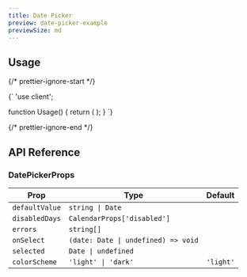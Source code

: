 ```yaml
---
title: Date Picker
preview: date-picker-example
previewSize: md
---
```


## Usage

{/* prettier-ignore-start */}

<CodeBlock lang="ts">{`
'use client';


function Usage() {
    return (
      <DatePicker />
    );
}
`}
</CodeBlock>

{/* prettier-ignore-end */}

## API Reference

### DatePickerProps

| Prop           | Type                                | Default   |
| -------------- | ----------------------------------- | --------- |
| `defaultValue` | `string \| Date`                    |           |
| `disabledDays` | `CalendarProps['disabled']`         |           |
| `errors`       | `string[]`                          |           |
| `onSelect`     | `(date: Date \| undefined) => void` |           |
| `selected`     | `Date \| undefined`                 |           |
| `colorScheme`  | `'light' \| 'dark'`                 | `'light'` |
